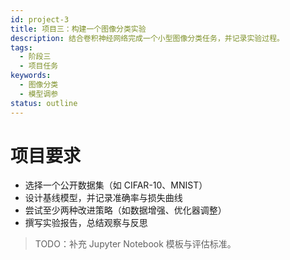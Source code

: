 ```yaml
---
id: project-3
title: 项目三：构建一个图像分类实验
description: 结合卷积神经网络完成一个小型图像分类任务，并记录实验过程。
tags:
  - 阶段三
  - 项目任务
keywords:
  - 图像分类
  - 模型调参
status: outline
---
```


# 项目要求

- 选择一个公开数据集（如 CIFAR-10、MNIST）
- 设计基线模型，并记录准确率与损失曲线
- 尝试至少两种改进策略（如数据增强、优化器调整）
- 撰写实验报告，总结观察与反思

> TODO：补充 Jupyter Notebook 模板与评估标准。
